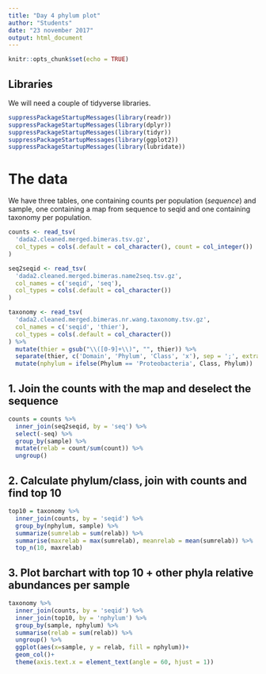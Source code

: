 ```yaml
---
title: "Day 4 phylum plot"
author: "Students"
date: "23 november 2017"
output: html_document
---
```


```r
knitr::opts_chunk$set(echo = TRUE)
```

## Libraries

We will need a couple of tidyverse libraries.

```r
suppressPackageStartupMessages(library(readr))
suppressPackageStartupMessages(library(dplyr))
suppressPackageStartupMessages(library(tidyr))
suppressPackageStartupMessages(library(ggplot2))
suppressPackageStartupMessages(library(lubridate))
```


# The data

We have three tables, one containing counts per population (*sequence*) and
sample, one containing a map from sequence to seqid and one containing taxonomy 
per population.

```r
counts <- read_tsv(
  'dada2.cleaned.merged.bimeras.tsv.gz',
  col_types = cols(.default = col_character(), count = col_integer())
)
```

```r
seq2seqid <- read_tsv(
  'dada2.cleaned.merged.bimeras.name2seq.tsv.gz',
  col_names = c('seqid', 'seq'),
  col_types = cols(.default = col_character())
)
```


```r
taxonomy <- read_tsv(
  'dada2.cleaned.merged.bimeras.nr.wang.taxonomy.tsv.gz',
  col_names = c('seqid', 'thier'),
  col_types = cols(.default = col_character())
) %>%
  mutate(thier = gsub("\\([0-9]+\\)", "", thier)) %>%
  separate(thier, c('Domain', 'Phylum', 'Class', 'x'), sep = ';', extra='merge') %>%
  mutate(nphylum = ifelse(Phylum == 'Proteobacteria', Class, Phylum))
```

## 1. Join the counts with the map and deselect the sequence
```r
counts = counts %>%
  inner_join(seq2seqid, by = 'seq') %>%
  select(-seq) %>%
  group_by(sample) %>%
  mutate(relab = count/sum(count)) %>%
  ungroup()
```

## 2. Calculate phylum/class, join with counts and find top 10
```r
top10 = taxonomy %>%
  inner_join(counts, by = 'seqid') %>%
  group_by(nphylum, sample) %>%
  summarize(sumrelab = sum(relab)) %>%
  summarise(maxrelab = max(sumrelab), meanrelab = mean(sumrelab)) %>%
  top_n(10, maxrelab) 
```

## 3. Plot barchart with top 10 + other phyla relative abundances per sample
```r
taxonomy %>%
  inner_join(counts, by = 'seqid') %>%
  inner_join(top10, by = 'nphylum') %>%
  group_by(sample, nphylum) %>%
  summarise(relab = sum(relab)) %>%
  ungroup() %>%
  ggplot(aes(x=sample, y = relab, fill = nphylum))+
  geom_col()+
  theme(axis.text.x = element_text(angle = 60, hjust = 1))
```



